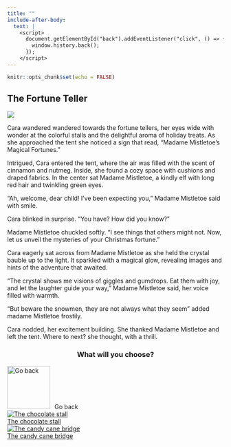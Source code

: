 ```yaml
---
title: ""
include-after-body:
  text: |
    <script>
      document.getElementById("back").addEventListener("click", () => {
        window.history.back();
      });
    </script>
---
```


```r
knitr::opts_chunk$set(echo = FALSE)
```

:::::: {.scenario .column-screen}

:::: {.column-body .scenario-text}

## The Fortune Teller

::::

::: {.column-body .scenario-image}

![](images/madam-mistletoe.png)

:::

:::: {.column-body .scenario-text}

Cara wandered wandered towards the fortune tellers, her eyes wide with wonder at the colorful stalls and the delightful aroma of holiday treats. As she approached the tent she noticed a sign that read, "Madame Mistletoe's Magical Fortunes."

Intrigued, Cara entered the tent, where the air was filled with the scent of cinnamon and nutmeg. Inside, she found a cozy space with cushions and draped fabrics. In the center sat Madame Mistletoe, a kindly elf with long red hair and twinkling green eyes.

"Ah, welcome, dear child! I've been expecting you," Madame Mistletoe said with smile.

Cara blinked in surprise. "You have? How did you know?"

Madame Mistletoe chuckled softly. "I see things that others might not. Now, let us unveil the mysteries of your Christmas fortune."

Cara eagerly sat across from Madame Mistletoe as she held the crystal bauble up to the light. It sparkled with a magical glow, revealing images and hints of the adventure that awaited.

"The crystal shows me visions of giggles and gumdrops. Eat them with joy, and let the laughter guide your way," Madame Mistletoe said, her voice filled with warmth.

"But beware the snowmen, they are not always what they seem" added madame Mistletoe frostily.

Cara nodded, her excitement building. She thanked Madame Mistletoe and left the tent. Where to next? she thought, with a thrill. 

::::

:::: {.column-body .scenario-image}
::: {style="text-align: center;"}
### What will you choose?
:::

  ```{=html}
<div class="container">

  <div id="back">
  <img src="images/back.png" alt="Go back" style="width: 100px; height: 100px; margin-right: 10px;">Go back
  </div>
  
  <div class="options">
  <div class="option">
  <a href="chocolate-stall.html"><img src="images/chocolate-stall.png" alt="The chocolate stall"><div>The chocolate stall</div></a>
  </div>
  
  <div class="option">
  <a href="candy-cane-bridge.html"><img src="images/candy-cane-bridge.png" alt="The candy cane bridge"><div>The candy cane bridge</div></a>
  </div>

  </div>
  ```

::::




::::::
